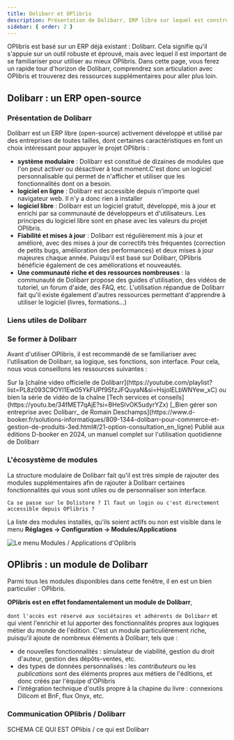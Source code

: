 ```yaml
---
title: Dolibarr et OPlibris
description: Présentation de Dolibarr, ERP libre sur lequel est construit OPlibris
sidebar: { order: 2 }
---
```



OPlibris est basé sur un ERP déjà existant : Dolibarr. Cela signifie qu'il s'appuie sur un outil robuste et éprouvé, mais avec lequel il est important de se familiariser pour utiliser au mieux OPlibris. Dans cette page, vous ferez un rapide tour d'horizon de Dolibarr, comprendrez son articulation avec OPlibris et trouverez des ressources supplémentaires pour aller plus loin.

## Dolibarr : un ERP open-source

### Présentation de Dolibarr

Dolibarr est un ERP libre (open-source) activement développé et utilisé par des entreprises de toutes tailles, dont certaines caractéristiques en font un choix intéressant pour appuyer le projet OPlibris :

- **système modulaire** : Dolibarr est constitué de dizaines de modules que l'on peut activer ou désactiver à tout moment.C'est donc un logiciel personnalisable qui permet de n'afficher et utiliser que les fonctionnalités dont on a besoin.
- **logiciel en ligne** : Dolibarr est accessible depuis n'importe quel navigateur web. Il n'y a donc rien à installer
- **logiciel libre** : Dolibarr est un logiciel gratuit, développé, mis à jour et enrichi par sa communauté de développeurs et d'utilisateurs. Les principes du logiciel libre sont en phase avec les valeurs du projet OPlibris.
- **Fiabilité et mises à jour** : Dolibarr est régulièrement mis à jour et amélioré, avec des mises à jour de correctifs très fréquentes (correction de petits bugs, amélioration des performances) et deux mises à jour majeures chaque année. Puisqu'il est basé sur Dolibarr, OPlibris bénéficie également de ces améliorations et nouveautés.
- **Une communauté riche et des ressources nombreuses** : la communauté de Dolibarr propose des guides d'utilisation, des vidéos de tutoriel, un forum d'aide, des FAQ, etc. L'utilisation répandue de Dolibarr fait qu'il existe également d'autres ressources permettant d'apprendre à utiliser le logiciel (livres, formations...)

### Liens utiles de Dolibarr

<CardGrid>
  <LinkCard
    title="Le site officiel de Dolibarr"
    href="https://www.dolibarr.org/"
  />
  <LinkCard
    title="La documentation de Dolibarr"
    href="https://wiki.dolibarr.org/"
  />
  <LinkCard
    title="Le forum de discussion en français"
    href="https://www.dolibarr.fr/forum/"
  />
</CardGrid>

### Se former à Dolibarr

Avant d'utiliser OPlibris, il est recommandé de se familiariser avec l'utilisation de Dolibarr, sa logique, ses fonctions, son interface.
Pour cela, nous vous conseillons les ressources suivantes :

<CardGrid>
  <Card title="Des vidéos" icon="youtube">
    Sur la [chaîne video officielle de
    Dolibarr](https://youtube.com/playlist?list=PL8z093C9OYl1Ew05YkFUPf9SfzJFQuyaN&si=HsjoIELbWNYew_xC)
    ou bien la série de vidéo de la chaîne [Tech services et
    conseils](https://youtu.be/34fMET7qAjE?si=BHeSIvOK5udyrYZx)
  </Card>
  <Card title="Un livre" icon="open-book">
    [_Bien gérer son entreprise avec Dolibarr_ de Romain
    Deschamps](https://www.d-booker.fr/solutions-informatiques/809-1344-dolibarr-pour-commerce-et-gestion-de-produits-3ed.html#/21-option-consultation_en_ligne)
    Publié aux éditions D-booker en 2024, un manuel complet sur l'utilisation
    quotidienne de Dolibarr
  </Card>
</CardGrid>

### L'écosystème de modules

La structure modulaire de Dolibarr fait qu'il est très simple de rajouter des modules supplémentaires afin de rajouter à Dolibarr certaines fonctionnalités qui vous sont utiles ou de personnaliser son interface.

```
Ca se passe sur le Dolistore ? Il faut un login ou c'est directement accessible depuis OPlibris ?
```

La liste des modules installés, qu'ils soient actifs ou non est visible dans le menu
**Réglages -> Configuration -> Modules/Applications**

![Le menu _Modules / Applications_ d'Oplibris](./images/dolibarr-page-modules.png)

## OPlibris : un module de Dolibarr

Parmi tous les modules disponibles dans cette fenêtre, il en est un bien particulier : OPlibris.

**OPlibris est en effet fondamentalement un module de Dolibarr**,

`dont l'accès est réservé aux sociétaires et adhérents de Dolibarr`
et qui vient l'enrichir et lui apporter des fonctionnalités propres aux logiques métier du monde de l'édition.
C'est un module particulièrement riche, puisqu'il ajoute de nombreux éléments à Dolibarr, tels que :

- de nouvelles fonctionnalités : simulateur de viabilité, gestion du droit d'auteur, gestion des dépôts-ventes, etc.
- des types de données personnalisés : les _contributeurs_ ou les _publications_ sont des éléments propres aux métiers de l'éditions, et donc créés par l'équipe d'OPlibris
- l'intégration technique d'outils propre à la chapine du livre : connexions Dilicom et BnF, flux Onyx, etc.

### Communication OPlibris / Dolibarr

SCHEMA CE QUI EST OPlibis / ce qui est Dolibarr
